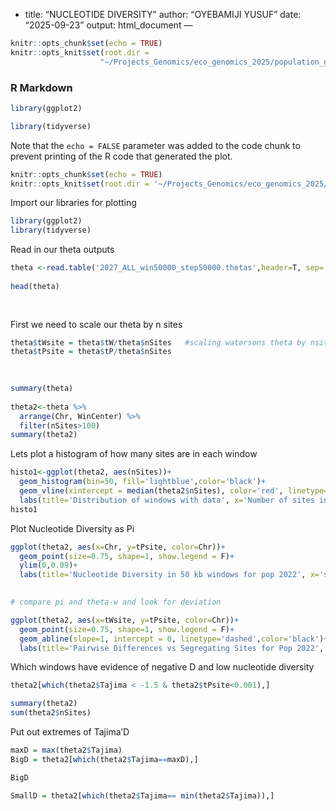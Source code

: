 -
title: "NUCLEOTIDE DIVERSITY"
author: "OYEBAMIJI YUSUF"
date: "2025-09-23"
output: html_document
---

```r
knitr::opts_chunk$set(echo = TRUE)
knitr::opts_knit$set(root.dir = 
                    "~/Projects_Genomics/eco_genomics_2025/population_genomics/myresults/ANGSD/diversity/"  )
```

### R Markdown

```r
library(ggplot2)

library(tidyverse)
```

Note that the `echo = FALSE` parameter was added to the code chunk to prevent printing of the R code that generated the plot.

```r
knitr::opts_chunk$set(echo = TRUE)
knitr::opts_knit$set(root.dir = '~/Projects_Genomics/eco_genomics_2025/population_genomics/myresults/ANGSD/diversity/')
```
 
Import our libraries for plotting
 
 
```r
 
library(ggplot2)
library(tidyverse)
```
 
 
Read in our theta outputs 
```r
theta <-read.table('2027_ALL_win50000_step50000.thetas',header=T, sep='\t')
 
head(theta)
 
 
```
 
First we need to scale our theta by n sites
 
```r
theta$tWsite = theta$tW/theta$nSites   #scaling watersons theta by nsites
theta$tPsite = theta$tP/theta$nSites
 
 
```
 
 
```r
summary(theta)
 
theta2<-theta %>% 
  arrange(Chr, WinCenter) %>% 
  filter(nSites>100) 
summary(theta2)
```

Lets plot a histogram of how many sites are in each window
```r
histo1<-ggplot(theta2, aes(nSites))+
  geom_histogram(bin=50, fill='lightblue',color='black')+
  geom_vline(xintercept = median(theta2$nSites), color='red', linetype='dashed')+
  labs(title='Distribution of windows with data', x='Number of sites in 50 kb windows', y='Frequency')
histo1
```

Plot Nucleotide Diversity as Pi
```r
ggplot(theta2, aes(x=Chr, y=tPsite, color=Chr))+
  geom_point(size=0.75, shape=1, show.legend = F)+
  ylim(0,0.09)+
  labs(title='Nucleotide Diversity in 50 kb windows for pop 2022', x='scaffold', y='Theta Pi')
 
```
```r
# compare pi and theta-w and look for deviation

ggplot(theta2, aes(x=tWsite, y=tPsite, color=Chr))+
  geom_point(size=0.75, shape=1, show.legend = F)+
  geom_abline(slope=1, intercept = 0, linetype='dashed',color='black')+
  labs(title='Pairwise Differences vs Segregating Sites for Pop 2022', x='Theta-W', y='Theta-Pi')


```
Which windows have evidence of negative D and low nucleotide diversity

```r
theta2[which(theta2$Tajima < -1.5 & theta2$tPsite<0.001),]
```

```r
summary(theta2)
sum(theta2$nSites)

```

Put out extremes of Tajima'D
```r

maxD = max(theta2$Tajima)
BigD = theta2[which(theta2$Tajima==maxD),]

BigD

SmallD = theta2[which(theta2$Tajima== min(theta2$Tajima)),]
```
 

